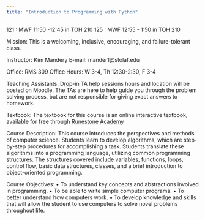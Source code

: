 ```yaml
---
title: "Introduction to Programming with Python"
---
```


121 : MWF 11:50 -12:45 in TOH 210
125 : MWF 12:55 - 1:50 in TOH 210

Mission: This is a welcoming, inclusive, encouraging, and failure-tolerant class.

Instructor: Kim Mandery E-mail: mander1@stolaf.edu

Office: RMS 309 Office Hours: W 3-4, Th 12:30-2:30, F 3-4

Teaching Assistants: Drop-in TA help sessions hours and location will be posted on Moodle. The TAs are
here to help guide you through the problem solving process, but are not responsible for giving exact answers
to homework.

Textbook: The textbook for this course is an online interactive textbook, available for free through [Runestone Academy](https://runestone.academy)

Course Description: This course introduces the perspectives and methods of computer science. Students learn to develop algorithms, which are step-by-step procedures for accomplishing a task. Students
translate these algorithms into a programming language, utilizing common programming structures. The
structures covered include variables, functions, loops, control flow, basic data structures, classes, and a brief
introduction to object-oriented programming.

Course Objectives:
• To understand key concepts and abstractions involved in programming.
• To be able to write simple computer programs.
• To better understand how computers work.
• To develop knowledge and skills that will allow the student to use computers to solve novel problems
throughout life.
